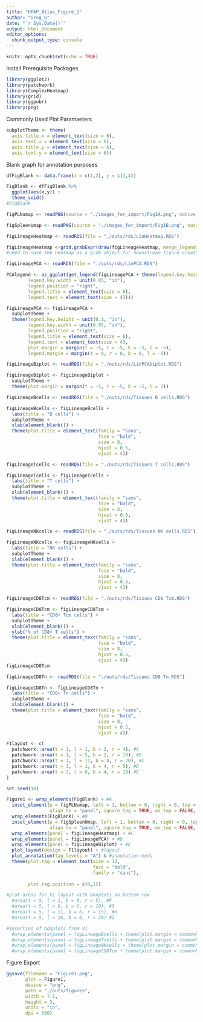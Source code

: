 ```yaml
---
title: "HPAP_Atlas_Figure_1"
author: "Greg_G"
date: "`r Sys.Date()`"
output: html_document
editor_options: 
  chunk_output_type: console
---
```


```r
knitr::opts_chunk$set(echo = TRUE)
```

Install Prerequisite Packages
```r
library(ggplot2)
library(patchwork)
library(ComplexHeatmap)
library(grid)
library(ggpubr)
library(png)
```

Commonly Used Plot Paramaeters
```r
subplotTheme <- theme(
  axis.title.x = element_text(size = 6),
  axis.text.x = element_text(size = 6),
  axis.title.y = element_text(size = 6),
  axis.text.y = element_text(size = 6))
```

Blank graph for annotation purposes
```r
dfFigBlank <- data.frame(x = c(1,2), y = c(3,4))

FigBlank <- dfFigBlank %>%
  ggplot(aes(x,y)) +
  theme_void()
#FigBlank
```

```r
figPLNumap <- readPNG(source = "./images_for_import/Fig1A.png", native = TRUE)
```

```r
figSpleenUmap <- readPNG(source = "./images_for_import/Fig1B.png", native = TRUE)
```

```r
figLineageHeatmap <- readRDS(file = "./outs/rds/LinHeatmap.RDS")

figLineageHeatmap <-grid.grabExpr(draw(figLineageHeatmap, merge_legends = TRUE))
#need to save the heatmap as a grob object for downstream figure creation
```

```r
figLineagePCA <- readRDS(file = "./outs/rds/LinPCA.RDS")

PCAlegend <- as_ggplot(get_legend(figLineagePCA + theme(legend.key.height = unit(0.1, "in"),
        legend.key.width = unit(0.05, "in"),
        legend.position = "right",
        legend.title = element_text(size = 6),
        legend.text = element_text(size = 4))))

figLineagePCA <- figLineagePCA +
  subplotTheme +
  theme(legend.key.height = unit(0.1, "in"),
        legend.key.width = unit(0.05, "in"),
        legend.position = "right",
        legend.title = element_text(size = 6),
        legend.text = element_text(size = 4),
        plot.margin = margin(t = -5, r = -5, b = -5, l = -5), 
        legend.margin = margin(t = 0, r = 0, b = 0, l = -5)) 
```

```r
figLineageBiplot <- readRDS(file = "./outs/rds/LinPCAbiplot.RDS")

figLineageBiplot <- figLineageBiplot +
  subplotTheme +
  theme(plot.margin = margin(t = -5, r = -5, b = -5, l = 2))
```

```r
figLineageBcells <- readRDS(file = "./outs/rds/Tissues B cells.RDS")

figLineageBcells <- figLineageBcells +
  labs(title = "B cells") +
  subplotTheme +
  xlab(element_blank()) +
  theme(plot.title = element_text(family = "sans", 
                                  face = "bold", 
                                  size = 8,
                                  hjust = 0.5,
                                  vjust = 4))
```

```r
figLineageTcells <- readRDS(file = "./outs/rds/Tissues T cells.RDS")

figLineageTcells <- figLineageTcells +
  labs(title = "T cells") +
  subplotTheme +
  xlab(element_blank()) +
  theme(plot.title = element_text(family = "sans", 
                                  face = "bold", 
                                  size = 8,
                                  hjust = 0.5,
                                  vjust = 4))
```

```r
figLineageNKcells <- readRDS(file = "./outs/rds/Tissues NK cells.RDS")

figLineageNKcells <- figLineageNKcells +
  labs(title = "NK cells") +
  subplotTheme +
  xlab(element_blank()) +
  theme(plot.title = element_text(family = "sans", 
                                  face = "bold", 
                                  size = 8,
                                  hjust = 0.5,
                                  vjust = 4))
```

```r
figLineageCD8Tcm <- readRDS(file = "./outs/rds/Tissues CD8 Tcm.RDS")

figLineageCD8Tcm <- figLineageCD8Tcm +
  labs(title = "CD8+ Tcm cells") +
  subplotTheme +
  xlab(element_blank()) +
  ylab("% of CD8+ T cells") +
  theme(plot.title = element_text(family = "sans", 
                                  face = "bold", 
                                  size = 8,
                                  hjust = 0.5,
                                  vjust = 4))
figLineageCD8Tcm
```

```r
figLineageCD8Tn <- readRDS(file = "./outs/rds/Tissues CD8 Tn.RDS")

figLineageCD8Tn <- figLineageCD8Tn +
  labs(title = "CD8+ Tn cells") +
  subplotTheme +
  xlab(element_blank()) +
  theme(plot.title = element_text(family = "sans", 
                                  face = "bold", 
                                  size = 8,
                                  hjust = 0.5,
                                  vjust = 4))
```

```r
F1layout <- c(
  patchwork::area(t = 1, l = 1, b = 2, r = 4), #A
  patchwork::area(t = 1, l = 5, b = 2, r = 10), #B
  patchwork::area(t = 1, l = 11, b = 4, r = 20), #C
  patchwork::area(t = 3, l = 1, b = 4, r = 5), #D
  patchwork::area(t = 3, l = 6, b = 4, r = 10) #E
)

set.seed(10)

Figure1 <- wrap_elements(FigBlank) + #A
  inset_element(p = figPLNumap, left = 1, bottom = 0, right = 0, top = 1, 
                align_to = "panel", ignore_tag = TRUE, on_top = FALSE, clip = FALSE) +
  wrap_elements(FigBlank) + #B
  inset_element(p = figSpleenUmap, left = 1, bottom = 0, right = 0, top = 1, 
                align_to = "panel", ignore_tag = TRUE, on_top = FALSE, clip = FALSE) +
  wrap_elements(panel = figLineageHeatmap) + #C
  wrap_elements(panel = figLineagePCA) + #D
  wrap_elements(panel = figLineageBiplot) + #E
  plot_layout(design = F1layout) + #layout
  plot_annotation(tag_levels = "A") & #annotation mods
  theme(plot.tag = element_text(size = 12,
                                face = "bold", 
                                family = "sans"),
        
        plot.tag.position = c(0,1))
```

```r
#plot areas for V1 layout with boxplots on bottom row
  #area(t = 5, l = 1, b = 6, r = 5), #F
  #area(t = 5, l = 6, b = 6, r = 10), #G
  #area(t = 5, l = 11, b = 6, r = 15), #H
  #area(t = 5, l = 16, b = 6, r = 20) #I

#insertion of boxplots from V1
  #wrap_elements(panel = figLineageBcells + theme(plot.margin = commonMargins)) + #F
  #wrap_elements(panel = figLineageTcells + theme(plot.margin = commonMargins)) + #G
  #wrap_elements(panel = figLineageNKcells + theme(plot.margin = commonMargins)) + #H
  #wrap_elements(panel = figLineageCD8Tcm + theme(plot.margin = commonMargins)) + #I
```

Figure Export
```r
ggsave(filename = "Figure1.png",
       plot = Figure1,
       device = "png",
       path = "./outs/figures",
       width = 7.5,
       height = 3,
       units = "in",
       dpi = 600)
```

